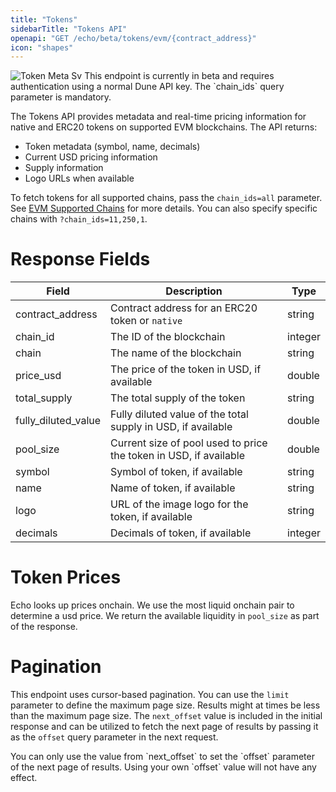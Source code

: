 ```yaml
---
title: "Tokens"
sidebarTitle: "Tokens API"
openapi: "GET /echo/beta/tokens/evm/{contract_address}"
icon: "shapes"
---
```


<Frame>
  <img
    src="/images/evm/token-meta.svg"
    alt="Token Meta Sv"
    title="Token Meta Sv"
    style={{ width:"100%" }}
    className="mx-auto"
  />
</Frame>

<Note>
  This endpoint is currently in beta and requires authentication using a normal Dune API key. The `chain_ids` query parameter is mandatory.
</Note>

The Tokens API provides metadata and real-time pricing information for native and ERC20 tokens on supported EVM blockchains. The API returns:

- Token metadata (symbol, name, decimals)
- Current USD pricing information
- Supply information
- Logo URLs when available

To fetch tokens for all supported chains, pass the `chain_ids=all` parameter. See [EVM Supported Chains](/echo/evm/balances-chains) for more details. You can also specify specific chains with `?chain_ids=11,250,1`.

# Response Fields

| Field               | Description                                                       | Type    |
| ------------------- | ----------------------------------------------------------------- | ------- |
| contract_address    | Contract address for an ERC20 token or `native`                   | string  |
| chain_id            | The ID of the blockchain                                          | integer |
| chain               | The name of the blockchain                                        | string  |
| price_usd           | The price of the token in USD, if available                       | double  |
| total_supply        | The total supply of the token                                     | string  |
| fully_diluted_value | Fully diluted value of the total supply in USD, if available      | double  |
| pool_size           | Current size of pool used to price the token in USD, if available | double  |
| symbol              | Symbol of token, if available                                     | string  |
| name                | Name of token, if available                                       | string  |
| logo                | URL of the image logo for the token, if available                 | string  |
| decimals            | Decimals of token, if available                                   | integer |

# Token Prices

Echo looks up prices onchain. We use the most liquid onchain pair to determine a usd price. We return the available liquidity in `pool_size` as part of the response.

# Pagination

This endpoint uses cursor-based pagination. You can use the `limit` parameter to define the maximum page size.
Results might at times be less than the maximum page size.
The `next_offset` value is included in the initial response and can be utilized to fetch the next page of results by passing it as the `offset` query parameter in the next request.

<Warning>
  You can only use the value from `next_offset` to set the `offset` parameter of the next page of results. Using your own `offset` value will not have any effect.
</Warning>